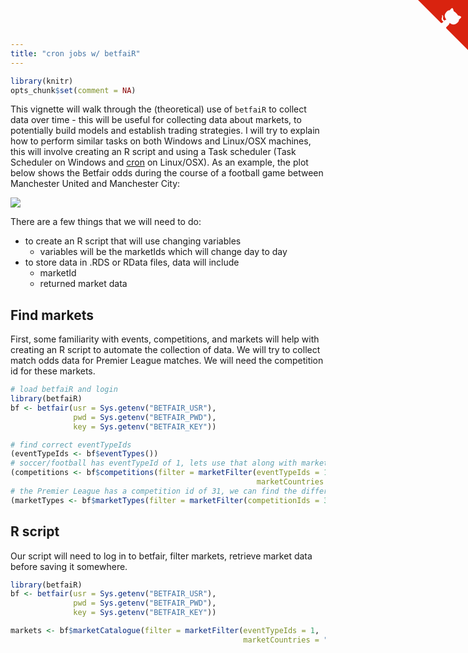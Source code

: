 ```yaml
---
title: "cron jobs w/ betfaiR"
---
```


```r
library(knitr)
opts_chunk$set(comment = NA)
```
This vignette will walk through the (theoretical) use of `betfaiR` to collect data over time - this will be useful for collecting data about markets, to potentially build models and establish trading strategies.  I will try to explain how to perform similar tasks on both Windows and Linux/OSX machines, this will involve creating an R script and using a Task scheduler (Task Scheduler on Windows and [cron](https://en.wikipedia.org/wiki/Cron) on Linux/OSX).  As an example, the plot below shows the Betfair odds during the course of a football game between Manchester United and Manchester City:

<img src="manchester-derby.jpeg" style="display: block; margin-left: auto; margin-right: auto">

There are a few things that we will need to do:

* to create an R script that will use changing variables
    * variables will be the marketIds which will change day to day
* to store data in .RDS or RData files, data will include
    * marketId
    * returned market data

## Find markets

First, some familiarity with events, competitions, and markets will help with creating an R script to automate the collection of data.  We will try to collect match odds data for Premier League matches.  We will need the competition id for these markets.

```r
# load betfaiR and login
library(betfaiR)
bf <- betfair(usr = Sys.getenv("BETFAIR_USR"),
              pwd = Sys.getenv("BETFAIR_PWD"),
              key = Sys.getenv("BETFAIR_KEY"))

# find correct eventTypeIds
(eventTypeIds <- bf$eventTypes())
# soccer/football has eventTypeId of 1, lets use that along with marketCountries to find the Premier League competition
(competitions <- bf$competitions(filter = marketFilter(eventTypeIds = 1,
                                                       marketCountries = "GB")))
# the Premier League has a competition id of 31, we can find the different market types for this competition
(marketTypes <- bf$marketTypes(filter = marketFilter(competitionIds = 31)))
```

## R script

Our script will need to log in to betfair, filter markets, retrieve market data before saving it somewhere.

```r
library(betfaiR)
bf <- betfair(usr = Sys.getenv("BETFAIR_USR"),
              pwd = Sys.getenv("BETFAIR_PWD"),
              key = Sys.getenv("BETFAIR_KEY"))

markets <- bf$marketCatalogue(filter = marketFilter(eventTypeIds = 1,
                                                    marketCountries = "GB"))
```



<a href="https://github.com/durtal/betfaiR" class="github-corner"><svg width="80" height="80" viewBox="0 0 250 250" style="fill:#d9230f; color:#fcfcfc; position: absolute; top: 0; border: 0; right: 0;"><path d="M0,0 L115,115 L130,115 L142,142 L250,250 L250,0 Z"></path><path d="M128.3,109.0 C113.8,99.7 119.0,89.6 119.0,89.6 C122.0,82.7 120.5,78.6 120.5,78.6 C119.2,72.0 123.4,76.3 123.4,76.3 C127.3,80.9 125.5,87.3 125.5,87.3 C122.9,97.6 130.6,101.9 134.4,103.2" fill="currentColor" style="transform-origin: 130px 106px;" class="octo-arm"></path><path d="M115.0,115.0 C114.9,115.1 118.7,116.5 119.8,115.4 L133.7,101.6 C136.9,99.2 139.9,98.4 142.2,98.6 C133.8,88.0 127.5,74.4 143.8,58.0 C148.5,53.4 154.0,51.2 159.7,51.0 C160.3,49.4 163.2,43.6 171.4,40.1 C171.4,40.1 176.1,42.5 178.8,56.2 C183.1,58.6 187.2,61.8 190.9,65.4 C194.5,69.0 197.7,73.2 200.1,77.6 C213.8,80.2 216.3,84.9 216.3,84.9 C212.7,93.1 206.9,96.0 205.4,96.6 C205.1,102.4 203.0,107.8 198.3,112.5 C181.9,128.9 168.3,122.5 157.7,114.1 C157.9,116.9 156.7,120.9 152.7,124.9 L141.0,136.5 C139.8,137.7 141.6,141.9 141.8,141.8 Z" fill="currentColor" class="octo-body"></path></svg></a><style>.github-corner:hover .octo-arm{animation:octocat-wave 560ms ease-in-out}@keyframes octocat-wave{0%,100%{transform:rotate(0)}20%,60%{transform:rotate(-25deg)}40%,80%{transform:rotate(10deg)}}@media (max-width:500px){.github-corner:hover .octo-arm{animation:none}.github-corner .octo-arm{animation:octocat-wave 560ms ease-in-out}}</style>
